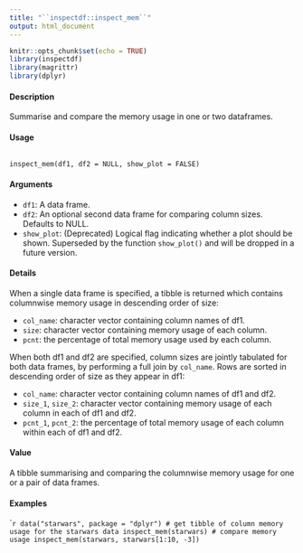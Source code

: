 ```yaml
---
title: "``inspectdf::inspect_mem``"
output: html_document
---
```


```r
knitr::opts_chunk$set(echo = TRUE)
library(inspectdf)
library(magrittr)
library(dplyr)
```

#### Description

Summarise and compare the memory usage in one or two dataframes.

#### Usage
<pre><code>
inspect_mem(df1, df2 = NULL, show_plot = FALSE)
</code></pre>

#### Arguments

* ``df1``: A data frame.
* ``df2``: An optional second data frame for comparing column sizes. Defaults to NULL.
* ``show_plot``: (Deprecated) Logical flag indicating whether a plot should be shown. Superseded by the function ``show_plot()`` and will be dropped in a future version.

#### Details

When a single data frame is specified, a tibble is returned which contains columnwise memory
usage in descending order of size:

*  ``col_name``: character vector containing column names of df1.
*  ``size``: character vector containing memory usage of each column.
*  ``pcnt``: the percentage of total memory usage used by each column.

When both df1 and df2 are specified, column sizes are jointly tabulated for both data frames, by performing a full join by ``col_name``. 
Rows are sorted in descending order of size as they appear in df1:

*  ``col_name``: character vector containing column names of df1 and df2.
*  ``size_1``, ``size_2``: character vector containing memory usage of each column in each of df1 and df2.
*  ``pcnt_1``, ``pcnt_2``: the percentage of total memory usage of each column within each of df1 and df2.

#### Value

A tibble summarising and comparing the columnwise memory usage for one or a pair of data frames.

#### Examples 

````r
data("starwars", package = "dplyr")
# get tibble of column memory usage for the starwars data
inspect_mem(starwars)
# compare memory usage
inspect_mem(starwars, starwars[1:10, -3])
```